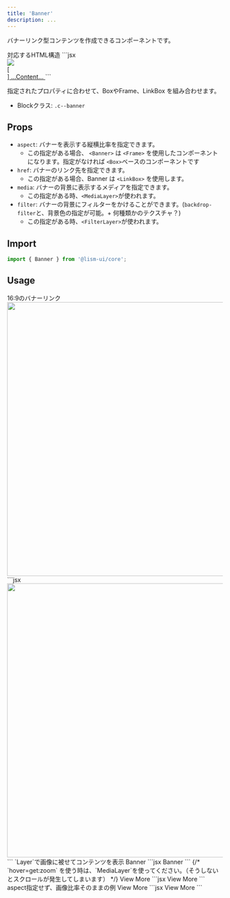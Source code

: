 ```yaml
---
title: 'Banner'
description: ...
---
```




バナーリンク型コンテンツを作成できるコンポーネントです。

<Preview>
	<PreviewTitle>対応するHTML構造</PreviewTitle>
	<PreviewCode>
		```jsx
		<a class='c--banner is--frame is--linkBox' href='###'>
			<div class='l--layer l--layer--media -z:-1'>
				<img src='...' />
			</div>
			[<div class='l--layer l--layer--filter -z:-1'>]
			...Content...
		</a>
		```
	</PreviewCode>
</Preview>

指定されたプロパティに合わせて、BoxやFrame、LinkBox を組み合わせます。

- Blockクラス: `.c--banner`


## Props

- `aspect`: バナーを表示する縦横比率を指定できます。
	- この指定がある場合、 `<Banner>` は `<Frame>` を使用したコンポーネントになります。指定がなければ `<Box>`ベースのコンポーネントです
- `href`: バナーのリンク先を指定できます。
	- この指定がある場合、Banner は `<LinkBox>` を使用します。
- `media`: バナーの背景に表示するメディアを指定できます。
	- この指定がある時、`<MediaLayer>`が使われます。
- `filter`: バナーの背景にフィルターをかけることができます。(`backdrop-filter`と、背景色の指定が可能。+ 何種類かのテクスチャ？)
	- この指定がある時、`<FilterLayer>`が使われます。


## Import

```js
import { Banner } from '@lism-ui/core';
```


## Usage


<Preview>
	<PreviewTitle>16:9のバナーリンク</PreviewTitle>
	<PreviewArea p={30}>
		<Banner href='#banner-link' aspect='16/9' maxW='s'>
			<img src='/img.jpg' alt='' width='960' height='640' loading='lazy' />
		</Banner>
	</PreviewArea>
	<PreviewCode>
		```jsx
		<Banner href='#banner-link' aspect='16/9'>
			<img src='/img.jpg' alt='' width='960' height='640' loading='lazy' />
		</Banner>
		```
	</PreviewCode>
</Preview>


<Preview>
	<PreviewTitle>`Layer`で画像に被せてコンテンツを表示</PreviewTitle>
	<PreviewArea p={30}>
		<Banner href='#banner-link' aspect='16/9' bdrs='l'>
			<Media src='/img.jpg' alt='' width='960' height='640' loading='lazy' />
			<FilterLayer bgc='#000:40%' blur='2px' />
			<Layer inset='0' isFlow='s' p='box' c='white'>
				<Text fz='2xl' fw='bold'>Banner</Text>
				<DammyText />
			</Layer>
		</Banner>
	</PreviewArea>
	<PreviewCode>
		```jsx
		<Banner href='#banner-link' aspect='16/9' bdrs='l'>
			<Media src='/img.jpg' alt='' width='960' height='640' loading='lazy' />
			<FilterLayer bgc='black:40%' blur='2px' />
			<Layer inset='0' isFlow='s' p='box' c='white'>
				<Text fz='2xl' fw='bold'>Banner</Text>
				<DammyText />
			</Layer>
		</Banner>
		```
	</PreviewCode>
</Preview>



<Preview>
	{/* <PreviewTitle>`hover=get:zoom` を使う時は、`MediaLayer`を使ってください。（そうしないとスクロールが発生してしまいます）</PreviewTitle> */}
	<PreviewArea p={30}>
		<Banner href='#banner-link' aspect='16/9' hover='pass' bdrs='l'>
			<MediaLayer src='/img.jpg' alt='' width='960' height='640' loading='lazy' hover='get:zoom'/>
			<FilterLayer bgc='black:20%' blur='4px' hover='get:show'/>
			<Layer position='center' bgc='black:50%' bdrs='l' hover='get:show'>
				<Text p='box' c='white'>View More</Text>
			</Layer>
		</Banner>
	</PreviewArea>
	<PreviewCode>
		```jsx
		<Banner href='#banner-link' aspect='16/9' hover='pass' bdrs='l'>
			<MediaLayer src='/img.jpg' alt='' width='960' height='640' loading='lazy' hover='get:zoom'/>
			<FilterLayer bgc='black:20%' blur='4px' hover='get:show'/>
			<Layer position='center' bgc='black:50%' bdrs='l' hover='get:show'>
				<Text p='box' c='white'>View More</Text>
			</Layer>
		</Banner>
		```
	</PreviewCode>
</Preview>


<Preview>
	<PreviewTitle>aspect指定せず、画像比率そのままの例</PreviewTitle>
	<PreviewArea p={30}>
		<Banner href='#banner-link' hover={['bxsh:3', 'pass']} bdrs='l'>
			<Media hover='get:zoom' src='/img.jpg' alt='' width='960' height='640' />
			<FilterLayer hover='get:hide' bgc='black:10%' blur='2px' />
			<Layer hover='get:hide' position='center' bgc='black:50%' bdrs='l'>
				<Text length='xs' p='box' c='white'>View More</Text>
			</Layer>
		</Banner>
	</PreviewArea>
	<PreviewCode>
		```jsx
		<Banner href='#banner-link' hover={['bxsh:3', 'pass']} bdrs='l'>
			<Media hover='get:zoom' src='/img.jpg' alt='' width='960' height='640' />
			<FilterLayer hover='get:hide' bgc='black:10%' blur='2px' />
			<Layer hover='get:hide' position='center' bgc='black:50%' bdrs='l'>
				<Text length='xs' p='box' c='white'>View More</Text>
			</Layer>
		</Banner>
		```
	</PreviewCode>
</Preview>


